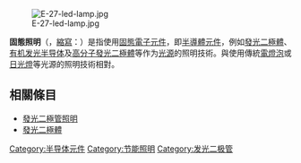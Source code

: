 {{expand|time=2010-07-06T09:48:06+00:00}}
[[File:E-27-led-lamp.jpg|thumb]]

'''固態照明'''（{{lang|en|Solid-state lighting}}，[[縮寫|縮寫]]：{{lang|en|SSL}}）是指使用[[固態電子元件|固態電子元件]]，即[[半導體元件|半導體元件]]，例如[[發光二極體|發光二極體]]、[[有机发光半导体|有机发光半导体]]及[[高分子發光二極體|高分子發光二極體]]等作为[[光源|光源]]的照明技術。與使用傳統[[電燈泡|電燈泡]]或[[日光燈|日光燈]]等光源的照明技術相對。

==相關條目==
*[[發光二極管照明|發光二極管照明]]
*[[發光二極體|發光二極體]]

{{ArtificialLightSources}}

[[Category:半导体元件|Category:半导体元件]]
[[Category:节能照明|Category:节能照明]]
[[Category:发光二极管|Category:发光二极管]]